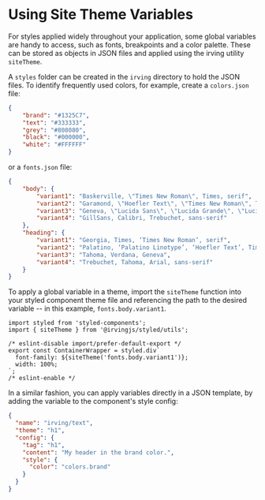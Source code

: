 <Meta title="Features|Using Site Theme Variables" />

# Using Site Theme Variables

For styles applied widely throughout your application, some global variables are handy to access, such as fonts, breakpoints and a color palette. These can be stored as objects in JSON files and applied using the irving utility `siteTheme`.

A `styles` folder can be created in the `irving` directory to hold the JSON files. To identify frequently used colors, for example, create a `colors.json` file:

```json
{
	"brand": "#1325C7",
	"text": "#333333",
	"grey": "#808080",
	"black": "#000000",
	"white": "#FFFFFF"
}
```

or a `fonts.json` file:

```json
{
	"body": {
		"variant1": "Baskerville, \"Times New Roman\", Times, serif",
		"variant2": "Garamond, \"Hoefler Text\", \"Times New Roman\", Times, serif",
		"variant3": "Geneva, \"Lucida Sans\", \"Lucida Grande\", \"Lucida Sans Unicode\", Verdana, sans-serif",
		"variant4": "GillSans, Calibri, Trebuchet, sans-serif"
	},
	"heading": {
		"variant1": "Georgia, Times, ‘Times New Roman’, serif",
		"variant2": "Palatino, ‘Palatino Linotype’, ‘Hoefler Text’, Times, ‘Times New Roman’, serif",
		"variant3": "Tahoma, Verdana, Geneva",
		"variant4": "Trebuchet, Tahoma, Arial, sans-serif"
	}
}
```

To apply a global variable in a theme, import the `siteTheme` function into your styled component theme file and referencing the path to the desired variable -- in this example, `fonts.body.variant1`.

```
import styled from 'styled-components';
import { siteTheme } from '@irvingjs/styled/utils';

/* eslint-disable import/prefer-default-export */
export const ContainerWrapper = styled.div`
  font-family: ${siteTheme('fonts.body.variant1')};
  width: 100%;
`;
/* eslint-enable */

```
In a similar fashion, you can apply variables directly in a JSON template, by adding the variable to the component's style config:

```json
{
  "name": "irving/text",
  "theme": "h1",
  "config": {
    "tag": "h1",
    "content": "My header in the brand color.",
    "style": {
      "color": "colors.brand"
    }
  }
}
```


